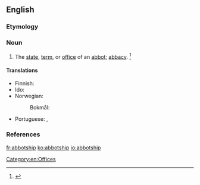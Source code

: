 ==English==

===Etymology===
{{suffix|abbot|ship|lang=en}}

===Noun===
{{en-noun}}

# The [[state]], [[term]], or [[office]] of an [[abbot]]; [[abbacy]]. {{defdate|First attested around 1350 to 1470.}}<ref>{{R:SOED5|page=3}}</ref>

====Translations====
{{trans-top|the state or office of an abbot}}
* Finnish: {{t|fi|apottius}}
* Ido: {{t+|io|abadeso}}
* Norwegian:
*: Bokmål: {{t|no|abbedverdighet}}
{{trans-mid}}
* Portuguese: {{t|pt|abadiado|m}}, {{t+|pt|abadado|m}}
{{trans-bottom}}

===References===
<references/>

[[Category:en:Offices]]

[[fr:abbotship]]
[[ko:abbotship]]
[[io:abbotship]]